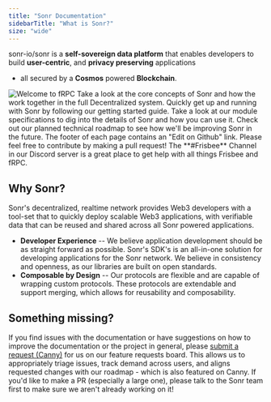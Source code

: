 ```yaml
---
title: "Sonr Documentation"
sidebarTitle: "What is Sonr?"
size: "wide"
---
```


<Tooltip tip="Sonr">sonr-io/sonr</Tooltip> is a **self-sovereign data platform**
that enables developers to build **user-centric**, and **privacy preserving** applications
- all secured by a **Cosmos** powered **Blockchain**.

<img className="w-full" src="/images/intro.svg" alt="Welcome to fRPC" />

<CardGroup cols={2}>
  <Card title="Concepts" icon="lightbulb-on" href="/introduction/concepts">
    Take a look at the core concepts of Sonr and how the work together in the
    full Decentralized system.
  </Card>
  <Card
    title="Getting Started"
    icon="rocket-launch"
    href="/introduction/install"
  >
    Quickly get up and running with Sonr by following our getting started guide.
  </Card>
  <Card title="Modules" icon="cubes" href="/modules/registry">
    Take a look at our module specifications to dig into the details of Sonr and
    how you can use it.
  </Card>
  <Card title="Roadmap" icon="bullseye-arrow" href="sonr.canny.io">
    Check out our planned technical roadmap to see how we'll be improving Sonr
    in the future.
  </Card>
</CardGroup>

<CardGroup cols={2}>
  <Card
    title="Contributing"
    icon="github"
    href="https://github.com/loopholelabs/frpc-go"
  >
    The footer of each page contains an "Edit on Github" link. Please feel free
    to contribute by making a pull request!
  </Card>
  <Card
    title="Join Our Discord"
    icon="discord"
    href="https://loopholelabs.io/discord"
  >
    The **#Frisbee** Channel in our Discord server is a great place to get help
    with all things Frisbee and fRPC.
  </Card>
</CardGroup>

## Why Sonr?

Sonr's decentralized, realtime network provides Web3 developers with a tool-set that to quickly deploy scalable Web3 applications, with verifiable data that can be reused and shared across all Sonr powered applications.

- **Developer Experience** -- We believe application development should be as straight forward as possible. Sonr's SDK's is an all-in-one solution for developing applications for the Sonr network. We believe in consistency and openness, as our libraries are built on open standards.
- **Composable by Design** -- Our protocols are flexible and are capable of wrapping custom protocols. These protocols are extendable and support merging, which allows for reusability and composability.

## Something missing?

If you find issues with the documentation or have suggestions on how to improve the documentation or the project in general, please [submit a request (Canny)](https://sonr.fyi/docs-requests) for us on our feature requests board. This allows us to appropriately triage issues, track demand across users, and aligns requested changes with our roadmap - which is also featured on Canny. If you'd like to make a PR (especially a large one), please talk to the Sonr team first to make sure we aren't already working on it!
